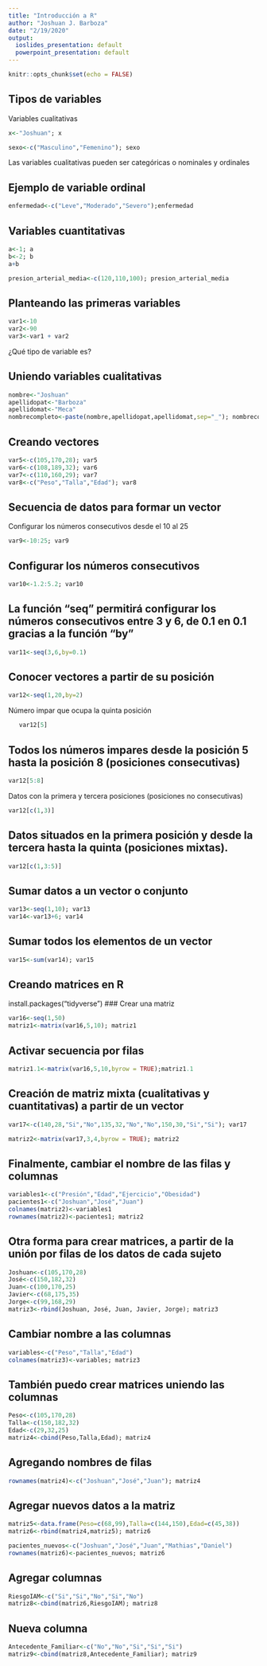 ```yaml
---
title: "Introducción a R"
author: "Joshuan J. Barboza"
date: "2/19/2020"
output:
  ioslides_presentation: default
  powerpoint_presentation: default
---
```


```r
knitr::opts_chunk$set(echo = FALSE)
```

## Tipos de variables

Variables cualitativas
```r
x<-"Joshuan"; x
```

```r
sexo<-c("Masculino","Femenino"); sexo
```
Las variables cualitativas pueden ser categóricas o nominales y ordinales

## Ejemplo de variable ordinal
```r
enfermedad<-c("Leve","Moderado","Severo");enfermedad 
```

## Variables cuantitativas
```r
a<-1; a
b<-2; b
a+b
```

```r
presion_arterial_media<-c(120,110,100); presion_arterial_media
```

## Planteando las primeras variables
```r
var1<-10
var2<-90
var3<-var1 + var2
```
¿Qué tipo de variable es?

## Uniendo variables cualitativas
```r
nombre<-"Joshuan"
apellidopat<-"Barboza"
apellidomat<-"Meca"
nombrecompleto<-paste(nombre,apellidopat,apellidomat,sep="_"); nombrecompleto
```

## Creando vectores
```r
var5<-c(105,170,28); var5
var6<-c(108,189,32); var6
var7<-c(110,160,29); var7
var8<-c("Peso","Talla","Edad"); var8
```

## Secuencia de datos para formar un vector
Configurar los números consecutivos desde el 10 al 25
```r
var9<-10:25; var9
```

## Configurar los números consecutivos
```r
var10<-1.2:5.2; var10
```

## La función "seq" permitirá configurar los números consecutivos entre 3 y 6, de 0.1 en 0.1 gracias a la función "by"
```r
var11<-seq(3,6,by=0.1)
```

## Conocer vectores a partir de su posición
```r
var12<-seq(1,20,by=2)
```
Número impar que ocupa la quinta posición
```r
   var12[5]
```

## Todos los números impares desde la posición 5 hasta la posición 8 (posiciones consecutivas)
```r
var12[5:8]
```
Datos con la primera y tercera posiciones (posiciones no consecutivas)
```r
var12[c(1,3)]
```
## Datos situados en la primera posición y desde la tercera hasta la quinta (posiciones mixtas). 
```r
var12[c(1,3:5)]
```

## Sumar datos a un vector o conjunto
```r
var13<-seq(1,10); var13
var14<-var13+6; var14
```
## Sumar todos los elementos de un vector##
```r
var15<-sum(var14); var15
```
## Creando matrices en R
install.packages("tidyverse")
### Crear una matriz
```r
var16<-seq(1,50) 
matriz1<-matrix(var16,5,10); matriz1
```
## Activar secuencia por filas
```r
matriz1.1<-matrix(var16,5,10,byrow = TRUE);matriz1.1
```

## Creación de matriz mixta (cualitativas y cuantitativas) a partir de un vector
```r
var17<-c(140,28,"Si","No",135,32,"No","No",150,30,"Si","Si"); var17
```

```r
matriz2<-matrix(var17,3,4,byrow = TRUE); matriz2
```

## Finalmente, cambiar el nombre de las filas y columnas
```r
variables1<-c("Presión","Edad","Ejercicio","Obesidad")
pacientes1<-c("Joshuan","José","Juan")
colnames(matriz2)<-variables1
rownames(matriz2)<-pacientes1; matriz2
```

## Otra forma para crear matrices, a partir de la unión por filas de los datos de cada sujeto
```r
Joshuan<-c(105,170,28)
José<-c(150,182,32)
Juan<-c(100,170,25)
Javier<-c(68,175,35)
Jorge<-c(99,168,29)
matriz3<-rbind(Joshuan, José, Juan, Javier, Jorge); matriz3
```
## Cambiar nombre a las columnas
```r
variables<-c("Peso","Talla","Edad")
colnames(matriz3)<-variables; matriz3
```

## También puedo crear matrices uniendo las columnas
```r
Peso<-c(105,170,28)
Talla<-c(150,182,32)
Edad<-c(29,32,25)
matriz4<-cbind(Peso,Talla,Edad); matriz4
```
## Agregando nombres de filas
```r
rownames(matriz4)<-c("Joshuan","José","Juan"); matriz4
```

## Agregar nuevos datos a la matriz
```r
matriz5<-data.frame(Peso=c(68,99),Talla=c(144,150),Edad=c(45,38))
matriz6<-rbind(matriz4,matriz5); matriz6   
```

```r
pacientes_nuevos<-c("Joshuan","José","Juan","Mathias","Daniel") 
rownames(matriz6)<-pacientes_nuevos; matriz6
```

## Agregar columnas
```r
RiesgoIAM<-c("Si","Si","No","Si","No")
matriz8<-cbind(matriz6,RiesgoIAM); matriz8
```
## Nueva columna
```r
Antecedente_Familiar<-c("No","No","Si","Si","Si")
matriz9<-cbind(matriz8,Antecedente_Familiar); matriz9 
```
